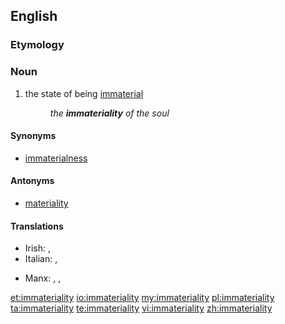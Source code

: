 ==English==

===Etymology===
{{prefix|in|materiality}}

===Noun===
{{en-noun|immaterialities|-}}

# the state of being [[immaterial]]
#: ''the '''immateriality''' of the soul''

====Synonyms====
* [[immaterialness]]

====Antonyms====
* [[materiality]]

====Translations====
{{trans-top|the state of being immaterial}}
* Irish: {{t-|ga|neamhthábhacht|f}}, {{t-|ga|neamhábharthacht|f}}
* Italian: {{t-|it|immaterialità|f}}, {{t-|it|incorporeità|f}}
{{trans-mid}}
* Manx: {{t-|gv|neuchorpoilid|m}}, {{t-|gv|neuheihltys|m}}, {{t-|gv|neuventynys|m}}
{{trans-bottom}}

[[et:immateriality]]
[[io:immateriality]]
[[my:immateriality]]
[[pl:immateriality]]
[[ta:immateriality]]
[[te:immateriality]]
[[vi:immateriality]]
[[zh:immateriality]]